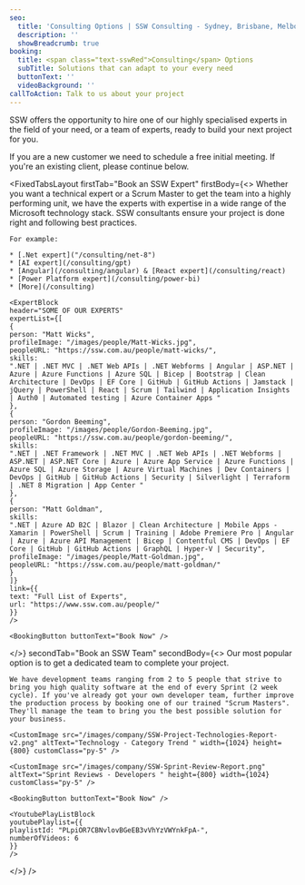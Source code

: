 ```yaml
---
seo:
  title: 'Consulting Options | SSW Consulting - Sydney, Brisbane, Melbourne'
  description: ''
  showBreadcrumb: true
booking:
  title: <span class="text-sswRed">Consulting</span> Options
  subTitle: Solutions that can adapt to your every need
  buttonText: ''
  videoBackground: ''
callToAction: Talk to us about your project
---
```


SSW offers the opportunity to hire one of our highly specialised experts in the field of your need, or a team of experts, ready to build your next project for you.

If you are a new customer we need to schedule a free initial meeting. If you're an existing client, please continue below.

<FixedTabsLayout
  firstTab="Book an SSW Expert"
  firstBody={<>
    Whether you want a technical expert or a Scrum Master to get the team into a highly performing unit, we have the experts with expertise in a wide range of the Microsoft technology stack. SSW consultants ensure your project is done right and following best practices.

    For example:

    * [.Net expert]("/consulting/net-8")
    * [AI expert](/consulting/gpt)
    * [Angular](/consulting/angular) & [React expert](/consulting/react)
    * [Power Platform expert](/consulting/power-bi)
    * [More](/consulting)

    <ExpertBlock
    header="SOME OF OUR EXPERTS"
    expertList={[
    {
    person: "Matt Wicks",
    profileImage: "/images/people/Matt-Wicks.jpg",
    peopleURL: "https://ssw.com.au/people/matt-wicks/",
    skills:
    ".NET | .NET MVC | .NET Web APIs | .NET Webforms | Angular | ASP.NET | Azure | Azure Functions | Azure SQL | Bicep | Bootstrap | Clean Architecture | DevOps | EF Core | GitHub | GitHub Actions | Jamstack | jQuery | PowerShell | React | Scrum | Tailwind | Application Insights | Auth0 | Automated testing | Azure Container Apps "
    },
    {
    person: "Gordon Beeming",
    profileImage: "/images/people/Gordon-Beeming.jpg",
    peopleURL: "https://ssw.com.au/people/gordon-beeming/",
    skills:
    ".NET | .NET Framework | .NET MVC | .NET Web APIs | .NET Webforms | ASP.NET | ASP.NET Core | Azure | Azure App Service | Azure Functions | Azure SQL | Azure Storage | Azure Virtual Machines | Dev Containers | DevOps | GitHub | GitHub Actions | Security | Silverlight | Terraform | .NET 8 Migration | App Center "
    },
    {
    person: "Matt Goldman",
    skills:
    ".NET | Azure AD B2C | Blazor | Clean Architecture | Mobile Apps - Xamarin | PowerShell | Scrum | Training | Adobe Premiere Pro | Angular | Azure | Azure API Management | Bicep | Contentful CMS | DevOps | EF Core | GitHub | GitHub Actions | GraphQL | Hyper-V | Security",
    profileImage: "/images/people/Matt-Goldman.jpg",
    peopleURL: "https://ssw.com.au/people/matt-goldman/"
    }
    ]}
    link={{
    text: "Full List of Experts",
    url: "https://www.ssw.com.au/people/"
    }}
    />

    <BookingButton buttonText="Book Now" />
  </>}
  secondTab="Book an SSW Team"
  secondBody={<>
    Our most popular option is to get a dedicated team to complete your project.

    We have development teams ranging from 2 to 5 people that strive to bring you high quality software at the end of every Sprint (2 week cycle). If you've already got your own developer team, further improve the production process by booking one of our trained "Scrum Masters". They'll manage the team to bring you the best possible solution for your business.

    <CustomImage src="/images/company/SSW-Project-Technologies-Report-v2.png" altText="Technology - Category Trend " width={1024} height={800} customClass="py-5" />

    <CustomImage src="/images/company/SSW-Sprint-Review-Report.png" altText="Sprint Reviews - Developers " height={800} width={1024} customClass="py-5" />

    <BookingButton buttonText="Book Now" />

    <YoutubePlayListBlock
    youtubePlaylist={{
    playlistId: "PLpiOR7CBNvlovBGeEB3vVhYzVWYnkFpA-",
    numberOfVideos: 6
    }}
    />
  </>}
/>
